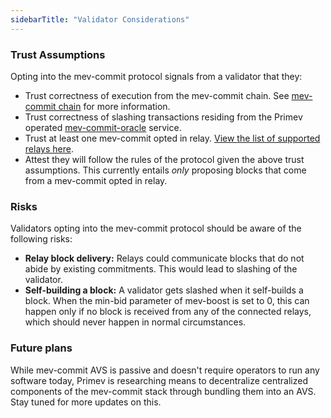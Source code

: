 ```yaml
---
sidebarTitle: "Validator Considerations"
---
```


### Trust Assumptions

Opting into the mev-commit protocol signals from a validator that they:

* Trust correctness of execution from the mev-commit chain. See [mev-commit chain](/v1.0.0/concepts/mev-commit-chain/chain-details) for more information.
* Trust correctness of slashing transactions residing from the Primev operated [mev-commit-oracle](https://github.com/primev/mev-commit/tree/main/oracle) service.
* Trust at least one mev-commit opted in relay. [View the list of supported relays here](https://docs.primev.xyz/v1.0.0/get-started/validators/validator-guide#supporting-relays).
* Attest they will follow the rules of the protocol given the above trust assumptions. This currently entails *only* proposing blocks that come from a mev-commit opted in relay. 

### Risks

Validators opting into the mev-commit protocol should be aware of the following risks:

* **Relay block delivery:** Relays could communicate blocks that do not abide by existing commitments. This would lead to slashing of the validator.
* **Self-building a block:** A validator gets slashed when it self-builds a block. When the min-bid parameter of mev-boost is set to 0, this can happen only if no block is received from any of the connected relays, which should never happen in normal circumstances.

### Future plans

While mev-commit AVS is passive and doesn't require operators to run any software today, Primev is researching means to decentralize centralized components of the mev-commit stack through bundling them into an AVS. Stay tuned for more updates on this.
